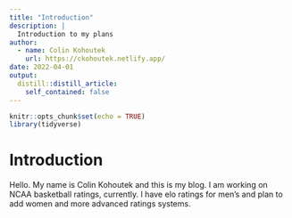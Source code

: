 ---
title: "Introduction"
description: |
  Introduction to my plans
author:
  - name: Colin Kohoutek
    url: https://ckohoutek.netlify.app/
date: 2022-04-01
output:
  distill::distill_article:
    self_contained: false
---


```{r setup, include=FALSE}
knitr::opts_chunk$set(echo = TRUE)
library(tidyverse)

```
# Introduction

Hello. My name is Colin Kohoutek and this is my blog. I am working on NCAA basketball ratings, currently. I have elo ratings for men's and plan to add women and more advanced ratings systems. 
